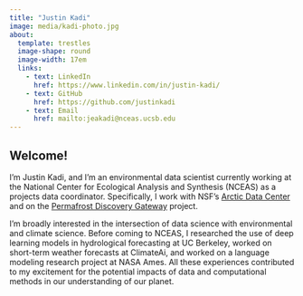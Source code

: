 ```yaml
---
title: "Justin Kadi"
image: media/kadi-photo.jpg
about:
  template: trestles
  image-shape: round
  image-width: 17em
  links:
    - text: LinkedIn
      href: https://www.linkedin.com/in/justin-kadi/
    - text: GitHub
      href: https://github.com/justinkadi
    - text: Email
      href: mailto:jeakadi@nceas.ucsb.edu
---
```


## Welcome!

I'm Justin Kadi, and I'm an environmental data scientist currently working at the National Center for Ecological Analysis and Synthesis (NCEAS) as a projects data coordinator. Specifically, I work with NSF's [Arctic Data Center](https://arcticdata.io/) and on the [Permafrost Discovery Gateway](https://permafrost.arcticdata.io/) project.

I'm broadly interested in the intersection of data science with environmental and climate science. Before coming to NCEAS, I researched the use of deep learning models in hydrological forecasting at UC Berkeley, worked on short-term weather forecasts at ClimateAi, and worked on a language modeling research project at NASA Ames. All these experiences contributed to my excitement for the potential impacts of data and computational methods in our understanding of our planet.
